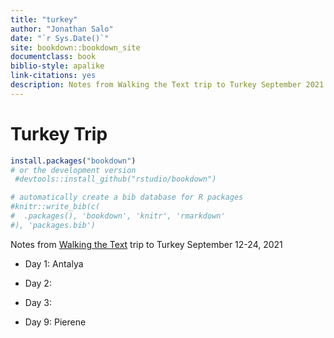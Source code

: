 ```yaml
--- 
title: "turkey"
author: "Jonathan Salo"
date: "`r Sys.Date()`"
site: bookdown::bookdown_site
documentclass: book
biblio-style: apalike
link-citations: yes
description: Notes from Walking the Text trip to Turkey September 2021.
---
```


# Turkey Trip

```r
install.packages("bookdown")
# or the development version
 #devtools::install_github("rstudio/bookdown")
```


```r
# automatically create a bib database for R packages
#knitr::write_bib(c(
#  .packages(), 'bookdown', 'knitr', 'rmarkdown'
#), 'packages.bib')
```

Notes from [Walking the Text](http://walkingthetestcom) trip to Turkey September 12-24, 2021

- Day 1: Antalya
- Day 2: 
- Day 3:

- Day 9: Pierene
